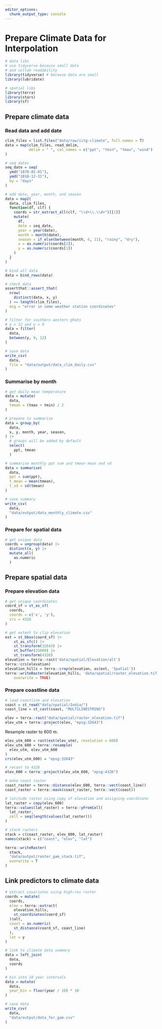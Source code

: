 ```yaml
---
editor_options: 
  chunk_output_type: console
---
```


# Prepare Climate Data for Interpolation

```r
# data libs
# use tidyverse because small data
# and collab readability
library(tidyverse) # because data are small
library(lubridate)

# spatial libs
library(terra)
library(stars)
library(sf)
```

## Prepare climate data

### Read data and add date

```r
clim_files = list.files("data/raw/iitg-climate", full.names = T)
data = map(clim_files, read_delim, 
           delim = " ", col_names = c("ppt", "tmin", "tmax", "wind")
)

# seq dates
seq_date = seq(
  ymd("1870-01-01"), 
  ymd("2018-12-31"), 
  by = "days"
)

# add date, year, month, and season
data = map2(
  data, clim_files,
  function(df, clf) {
    coords = str_extract_all(clf, "\\d+\\.\\d+")[[1]]
    mutate(
      df, 
      date = seq_date,
      year = year(date),
      month = month(date),
      season = if_else(between(month, 6, 11), "rainy", "dry"),
      x = as.numeric(coords[2]),
      y = as.numeric(coords[1])
    )
  }
)

# bind all data
data = bind_rows(data)

# check data
assertthat::assert_that(
  nrow(
    distinct(data, x, y)
  ) == length(clim_files),
  msg = "error in some weather station coordinates"
)

# filter for southern western ghats
# y < 12 and y > 9
data = filter(
  data,
  between(y, 9, 12)
)

# save data
write_csv(
  data,
  file = "data/output/data_clim_daily.csv"
)
```

### Summarise by month

```r
# get daily mean temperature
data = mutate(
  data,
  tmean = (tmax + tmin) / 2
)

# prepare to summarise
data = group_by(
  data,
  x, y, month, year, season,
) |> 
  # groups will be added by default
  select(
    ppt, tmean
  )

# summarise monthly ppt sum and tmean mean and sd
data = summarise(
  data,
  ppt = sum(ppt),
  t_mean = mean(tmean),
  t_sd = sd(tmean)
)

# save summary
write_csv(
  data,
  "data/output/data_monthly_climate.csv"
)
```

### Prepare for spatial data

```r
# get unique data
coords = ungroup(data) |> 
  distinct(x, y) |> 
  mutate_all(
    as.numeric
  )
```

## Prepare spatial data

### Prepare elevation data

```r
# get unique coordinates
coord_sf = st_as_sf(
  coords, 
  coords = c('x', 'y'), 
  crs = 4326
)

# get extent to clip elevation
ext = st_bbox(coord_sf) |> 
    st_as_sfc() |> 
    st_transform(32643) |>
    st_buffer(25000) |>
    st_transform(4326)
elevation = terra::rast('data/spatial/Elevation/alt')
terra::crs(elevation)
elevation_hills = terra::crop(elevation, as(ext, 'Spatial'))
terra::writeRaster(elevation_hills, 'data/spatial/raster_elevation.tif',
    overwrite = TRUE)
```

### Prepare coastline data

```r
# load coastline and elevation
coast = st_read("data/spatial/India/")
coast_line = st_cast(coast, "MULTILINESTRING")

elev = terra::rast("data/spatial/raster_elevation.tif")
elev_utm = terra::project(elev, "epsg:32643")
```

Resample raster to 600 m.

```r
elev_utm_600 = rast(ext(elev_utm), resolution = 600)
elev_utm_600 = terra::resample(
  elev_utm, elev_utm_600
)
crs(elev_utm_600) = "epsg:32643"

# recast to 4326
elev_600 = terra::project(elev_utm_600, "epsg:4326")
```

```r
# make coast raster
coast_raster = terra::distance(elev_600, terra::vect(coast_line))
coast_raster = terra::mask(coast_raster, terra::vect(coast))
```

```r
# latitude raster using copy of elevation and assigning coordinate
lat_raster = copy(elev_600)
terra::values(lat_raster) = terra::yFromCell(
  lat_raster, 
  cell = seq(length(values(lat_raster)))
)
```

```r
# stack rasters
stack = c(coast_raster, elev_600, lat_raster)
names(stack) = c("coast", "elev", "lat")
```

```r
terra::writeRaster(
  stack,
  "data/output/raster_gam_stack.tif",
  overwrite = T
)
```

## Link predictors to climate data

```r
# extract covariates using high-res raster
coords = mutate(
  coords,
  elev = terra::extract(
    elevation_hills,
    st_coordinates(coord_sf)
  )$alt,
  coast = as.numeric(
    st_distance(coord_sf, coast_line)
  ),
  lat = y
) 

# link to climate data summary
data = left_join(
  data,
  coords
)

# bin into 10 year intervals
data = mutate(
  data,
  year_bin = floor(year / 10) * 10
)

# save data
write_csv(
  data,
  "data/output/data_for_gam.csv"
)
```

